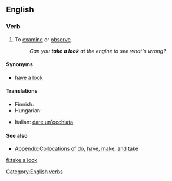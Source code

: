 ==English==

===Verb===
{{en-verb|inf=to [[take]] [[a]] [[look]]|takes a look|taking a look|took a look|taken a look}}

# {{idiom|intransitive}} To [[examine]] or [[observe]].
#: ''Can you '''take a look''' at the engine to see what's wrong?''

====Synonyms====
* [[have a look]]

====Translations====
{{trans-top|to examine or observe}}
* Finnish: {{t|fi|katsoa}}
* Hungarian: {{t|hu|megnéz}}
{{trans-mid}}
* Italian: {{idiom}} [[dare un'occhiata]]
{{trans-bottom}}

====See also====
*[[Appendix:Collocations of do, have, make, and take]]

[[Category:English verbs]]

[[fi:take a look]]